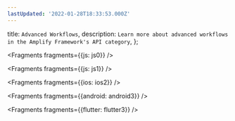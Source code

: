 ```yaml
---
lastUpdated: '2022-01-28T18:33:53.000Z'
---
```

  title: `Advanced Workflows`,
  description: `Learn more about advanced workflows in the Amplify Framework's API category`,
};


<Fragments fragments={{js: js0}} />


<Fragments fragments={{js: js1}} />


<Fragments fragments={{ios: ios2}} />


<Fragments fragments={{android: android3}} />


<Fragments fragments={{flutter: flutter3}} />
